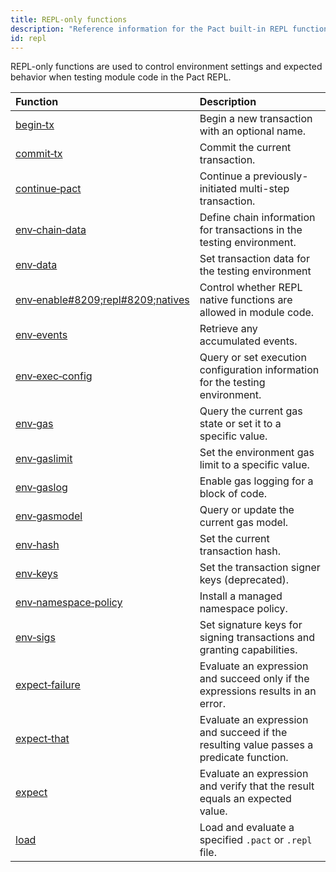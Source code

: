 ```yaml
---
title: REPL-only functions
description: "Reference information for the Pact built-in REPL functions."
id: repl
---
```


REPL-only functions are used to control environment settings and expected behavior when testing module code in the Pact REPL.

| Function | Description |
| :-------- | :----------- |
| [begin&#8209;tx](/pact-5/repl/begin-tx) | Begin a new transaction with an optional name. |
| [commit&#8209;tx](/pact-5/repl/commit-tx) | Commit the current transaction.|
| [continue&#8209;pact](/pact-5/repl/continue-pact) | Continue a previously-initiated multi-step transaction.|
| [env&#8209;chain&#8209;data](/pact-5/repl/env-chain-data) | Define chain information for transactions in the testing environment.|
| [env&#8209;data](/pact-5/repl/env-data) | Set transaction data for the testing environment |
| [env&#8209;enable#8209;repl#8209;natives](/pact-5/repl/env-enable-repl-natives) | Control whether REPL native functions are allowed in module code. |
| [env&#8209;events](/pact-5/repl/env-events) | Retrieve any accumulated events.|
| [env&#8209;exec&#8209;config](/pact-5/repl/env-exec-config) | Query or set execution configuration information for the testing environment. |
| [env&#8209;gas](/pact-5/repl/env-gas) | Query the current gas state or set it to a specific value. |
| [env&#8209;gaslimit](/pact-5/repl/env-gaslimit) | Set the environment gas limit to a specific value.|
| [env&#8209;gaslog](/pact-5/repl/env-gaslog) | Enable gas logging for a block of code. |
| [env&#8209;gasmodel](/pact-5/repl/env-gasmodel) | Query or update the current gas model. |
| [env&#8209;hash](/pact-5/repl/env-hash) | Set the current transaction hash. |
| [env&#8209;keys](/pact-5/repl/env-keys) | Set the transaction signer keys (deprecated). |
| [env&#8209;namespace&#8209;policy](/pact-5/repl/env-namespace-policy) | Install a managed namespace policy. |
| [env&#8209;sigs](/pact-5/repl/env-sigs) | Set signature keys for signing transactions and granting capabilities.|
| [expect&#8209;failure](/pact-5/repl/expect-failure) | Evaluate an expression and succeed only if the expressions results in an error.|
| [expect&#8209;that](/pact-5/repl/expect-that) |Evaluate an expression and succeed if the resulting value passes a predicate function. |
| [expect](/pact-5/repl/expect) | Evaluate an expression and verify that the result equals an expected value. |
| [load](/pact-5/repl/load) | Load and evaluate a specified `.pact` or `.repl` file. |


